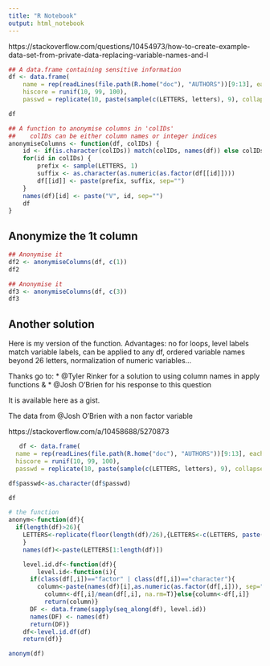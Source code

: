 ```yaml
---
title: "R Notebook"
output: html_notebook
---
```


https://stackoverflow.com/questions/10454973/how-to-create-example-data-set-from-private-data-replacing-variable-names-and-l


```r
## A data.frame containing sensitive information
df <- data.frame(
    name = rep(readLines(file.path(R.home("doc"), "AUTHORS"))[9:13], each=2),
    hiscore = runif(10, 99, 100),
    passwd = replicate(10, paste(sample(c(LETTERS, letters), 9), collapse="")))

df
```

```r
## A function to anonymise columns in 'colIDs' 
##    colIDs can be either column names or integer indices
anonymiseColumns <- function(df, colIDs) {
    id <- if(is.character(colIDs)) match(colIDs, names(df)) else colIDs
    for(id in colIDs) {
        prefix <- sample(LETTERS, 1)
        suffix <- as.character(as.numeric(as.factor(df[[id]])))
        df[[id]] <- paste(prefix, suffix, sep="")
    }
    names(df)[id] <- paste("V", id, sep="")
    df
}
```


## Anonymize the 1t column

```r
## Anonymise it
df2 <- anonymiseColumns(df, c(1))
df2
```

```r
## Anonymise it
df3 <- anonymiseColumns(df, c(3))
df3
```





## Another solution
Here is my version of the function. Advantages: no for loops, level labels match variable labels, can be applied to any df, ordered variable names beyond 26 letters, normalization of numeric variables...

Thanks go to:
*  @Tyler Rinker for a solution to using column names in apply functions &
*  @Josh O'Brien for his response to this question

It is available here as a gist.

The data from @Josh O'Brien with a non factor variable

https://stackoverflow.com/a/10458688/5270873


```r
   df <- data.frame(
  name = rep(readLines(file.path(R.home("doc"), "AUTHORS"))[9:13], each=2),
  hiscore = runif(10, 99, 100),
  passwd = replicate(10, paste(sample(c(LETTERS, letters), 9), collapse="")))

df$passwd<-as.character(df$passwd)

df
```

```r
# the function
anonym<-function(df){
  if(length(df)>26){
    LETTERS<-replicate(floor(length(df)/26),{LETTERS<-c(LETTERS, paste(LETTERS, LETTERS, sep=""))})
    }
    names(df)<-paste(LETTERS[1:length(df)])

    level.id.df<-function(df){
        level.id<-function(i){
      if(class(df[,i])=="factor" | class(df[,i])=="character"){
        column<-paste(names(df)[i],as.numeric(as.factor(df[,i])), sep=".")}else if(is.numeric(df[,i])){
          column<-df[,i]/mean(df[,i], na.rm=T)}else{column<-df[,i]}
          return(column)}
      DF <- data.frame(sapply(seq_along(df), level.id))
      names(DF) <- names(df)
      return(DF)}
    df<-level.id.df(df)
    return(df)}

anonym(df)
```

